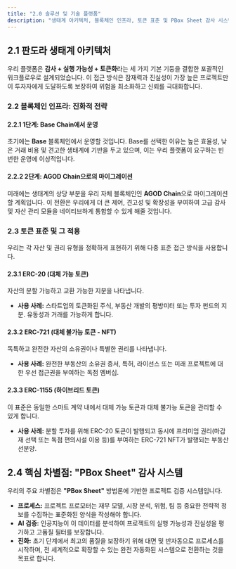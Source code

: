 ```yaml
---
title: "2.0 솔루션 및 기술 플랫폼"
description: "생태계 아키텍처, 블록체인 인프라, 토큰 표준 및 PBox Sheet 감사 시스템."
---
```


## 2.1 판도라 생태계 아키텍처
우리 플랫폼은 **감사 + 실행 가능성 + 토큰화**라는 세 가지 기본 기둥을 결합한 포괄적인 워크플로우로 설계되었습니다. 이 접근 방식은 잠재력과 진실성이 가장 높은 프로젝트만이 투자자에게 도달하도록 보장하여 위험을 최소화하고 신뢰를 극대화합니다.

### 2.2 블록체인 인프라: 진화적 전략

#### 2.2.1 1단계: Base Chain에서 운영
초기에는 **Base** 블록체인에서 운영할 것입니다. Base를 선택한 이유는 높은 효율성, 낮은 거래 비용 및 견고한 생태계에 기반을 두고 있으며, 이는 우리 플랫폼이 요구하는 빈번한 운영에 이상적입니다.

#### 2.2.2 2단계: AGOD Chain으로의 마이그레이션
미래에는 생태계의 상당 부분을 우리 자체 블록체인인 **AGOD Chain**으로 마이그레이션할 계획입니다. 이 전환은 우리에게 더 큰 제어, 견고성 및 확장성을 부여하여 고급 감사 및 자산 관리 모듈을 네이티브하게 통합할 수 있게 해줄 것입니다.

### 2.3 토큰 표준 및 그 적용
우리는 각 자산 및 권리 유형을 정확하게 표현하기 위해 다중 표준 접근 방식을 사용합니다.

#### 2.3.1 ERC-20 (대체 가능 토큰)
자산의 분할 가능하고 교환 가능한 지분을 나타냅니다.
* **사용 사례:** 스타트업의 토큰화된 주식, 부동산 개발의 평방미터 또는 투자 펀드의 지분. 유동성과 거래를 가능하게 합니다.

#### 2.3.2 ERC-721 (대체 불가능 토큰 - NFT)
독특하고 완전한 자산의 소유권이나 특별한 권리를 나타냅니다.
* **사용 사례:** 완전한 부동산의 소유권 증서, 특허, 라이선스 또는 미래 프로젝트에 대한 우선 접근권을 부여하는 독점 멤버십.

#### 2.3.3 ERC-1155 (하이브리드 토큰)
이 표준은 동일한 스마트 계약 내에서 대체 가능 토큰과 대체 불가능 토큰을 관리할 수 있게 합니다.
* **사용 사례:** 분할 투자를 위해 ERC-20 토큰이 발행되고 동시에 프리미엄 권리(마감재 선택 또는 독점 편의시설 이용 등)를 부여하는 ERC-721 NFT가 발행되는 부동산 선분양.

## 2.4 핵심 차별점: "PBox Sheet" 감사 시스템
우리의 주요 차별점은 **"PBox Sheet"** 방법론에 기반한 프로젝트 검증 시스템입니다.
* **프로세스:** 프로젝트 프로모터는 재무 모델, 시장 분석, 위험, 팀 등 중요한 전략적 정보를 수집하는 표준화된 양식을 작성해야 합니다.
* **AI 검증:** 인공지능이 이 데이터를 분석하여 프로젝트의 실행 가능성과 진실성을 평가하고 고품질 필터를 보장합니다.
* **진화:** 초기 단계에서 최고의 품질을 보장하기 위해 대면 및 반자동으로 프로세스를 시작하며, 전 세계적으로 확장할 수 있는 완전 자동화된 시스템으로 전환하는 것을 목표로 합니다.